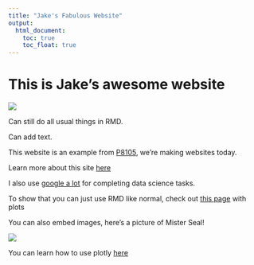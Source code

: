 ```yaml
---
title: "Jake's Fabulous Website"
output: 
  html_document:
    toc: true
    toc_float: true
---
```


# This is Jake's awesome website

![](https://media.giphy.com/media/drXGoW1iudhKw/giphy.gif)


Can still do all usual things in RMD.

Can add text.

This website is an example from [P8105](https://p8105.com/making_websites.html), we're making websites today.

Learn more about this site [here](about.html)

I also use [google a lot](https://www.google.com/) for completing data science tasks.

To show that you can just use RMD like normal, check out [this page](plots.html) with plots

You can also embed images, here's a picture of Mister Seal!

![](images/misterseal.jpg)


You can learn how to use plotly [here](plotly.html)